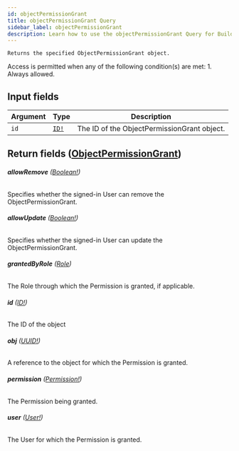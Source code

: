```yaml
---
id: objectPermissionGrant
title: objectPermissionGrant Query
sidebar_label: objectPermissionGrant
description: Learn how to use the objectPermissionGrant Query for Builder's API.
---
```


    Returns the specified ObjectPermissionGrant object.

Access is permitted when any of the following condition(s) are met: 1. Always allowed.

## Input fields

| Argument | Type                              | Description                                 |
| -------- | --------------------------------- | ------------------------------------------- |
| `id`     | [`ID!`](/docs/composer/builder/api/schema/scalar/ID.mdx) | The ID of the ObjectPermissionGrant object. |

## Return fields ([ObjectPermissionGrant](/docs/composer/builder/api/schema/object/ObjectPermissionGrant.mdx))

###### <b>allowRemove</b> ([Boolean!](/docs/composer/builder/api/schema/scalar/Boolean.mdx))

Specifies whether the signed-in User can remove the ObjectPermissionGrant.

###### <b>allowUpdate</b> ([Boolean!](/docs/composer/builder/api/schema/scalar/Boolean.mdx))

Specifies whether the signed-in User can update the ObjectPermissionGrant.

###### <b>grantedByRole</b> ([Role](/docs/composer/builder/api/schema/object/Role.mdx))

The Role through which the Permission is granted, if applicable.

###### <b>id</b> ([ID!](/docs/composer/builder/api/schema/scalar/ID.mdx))

The ID of the object

###### <b>obj</b> ([UUID!](/docs/composer/builder/api/schema/scalar/UUID.mdx))

A reference to the object for which the Permission is granted.

###### <b>permission</b> ([Permission!](/docs/composer/builder/api/schema/object/Permission.mdx))

The Permission being granted.

###### <b>user</b> ([User!](/docs/composer/builder/api/schema/object/User.mdx))

The User for which the Permission is granted.
